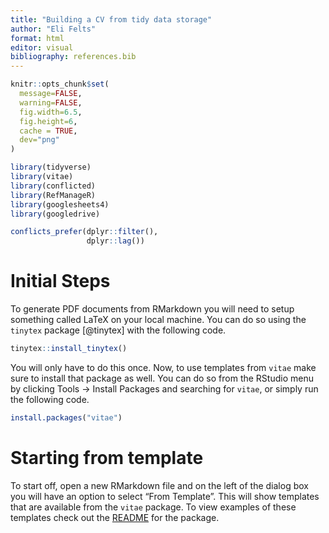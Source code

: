 ```yaml
---
title: "Building a CV from tidy data storage"
author: "Eli Felts"
format: html
editor: visual
bibliography: references.bib
---
```


```r

knitr::opts_chunk$set(
  message=FALSE,
  warning=FALSE,
  fig.width=6.5,
  fig.height=6,
  cache = TRUE,
  dev="png"
)

library(tidyverse)
library(vitae)
library(conflicted)
library(RefManageR)
library(googlesheets4)
library(googledrive)

conflicts_prefer(dplyr::filter(),
                 dplyr::lag())
```

# Initial Steps

To generate PDF documents from RMarkdown you will need to setup something called LaTeX on your local machine. You can do so using the `tinytex` package [@tinytex] with the following code.

```r

tinytex::install_tinytex()

```

You will only have to do this once. Now, to use templates from `vitae` make sure to install that package as well. You can do so from the RStudio menu by clicking Tools -\> Install Packages and searching for `vitae`, or simply run the following code.

```r

install.packages("vitae")

```

# Starting from template

To start off, open a new RMarkdown file and on the left of the dialog box you will have an option to select "From Template". This will show templates that are available from the `vitae` package. To view examples of these templates check out the [README](https://github.com/mitchelloharawild/vitae?tab=readme-ov-file){target="_blank"} for the package.
